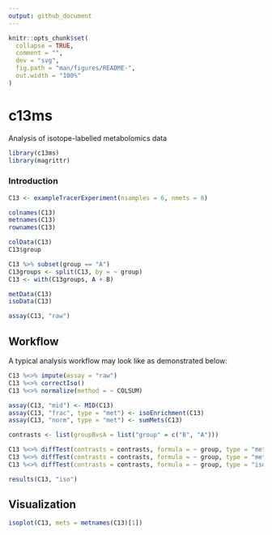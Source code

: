 ```yaml
---
output: github_document
---
```


<!-- README.md is generated from README.Rmd. Please edit that file -->

```r
knitr::opts_chunk$set(
  collapse = TRUE,
  comment = "",
  dev = "svg",
  fig.path = "man/figures/README-",
  out.width = "100%"
)
```

# c13ms

<!-- badges: start -->
<!-- badges: end -->

Analysis of isotope-labelled metabolomics data


```r

library(c13ms)
library(magrittr)

```



### Introduction

```r

C13 <- exampleTracerExperiment(nsamples = 6, nmets = 8)

colnames(C13)
metnames(C13)
rownames(C13)

colData(C13)
C13$group

C13 %>% subset(group == "A")
C13groups <- split(C13, by = ~ group)
C13 <- with(C13groups, A + B)

metData(C13)
isoData(C13)

assay(C13, "raw")

```


## Workflow

A typical analysis workflow may look like as demonstrated below:

```r

C13 %<>% impute(assay = "raw")
C13 %<>% correctIso()
C13 %<>% normalize(method = ~ COLSUM)

assay(C13, "mid") <- MID(C13)
assay(C13, "frac", type = "met") <- isoEnrichment(C13)
assay(C13, "norm", type = "met") <- sumMets(C13)

contrasts <- list(groupBvsA = list("group" = c("B", "A")))

C13 %<>% diffTest(contrasts = contrasts, formula = ~ group, type = "met", method = "limma", assay = "norm")
C13 %<>% diffTest(contrasts = contrasts, formula = ~ group, type = "met", method = "beta", assay = "frac")
C13 %<>% diffTest(contrasts = contrasts, formula = ~ group, type = "iso", method = "beta", assay = "mid")

results(C13, "iso")

```


## Visualization

```r

isoplot(C13, mets = metnames(C13)[1])

```



